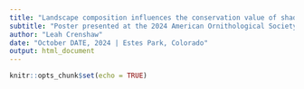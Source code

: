 ```yaml
---
title: "Landscape composition influences the conservation value of shade coffee"
subtitle: "Poster presented at the 2024 American Ornithological Society meeting"
author: "Leah Crenshaw"
date: "October DATE, 2024 | Estes Park, Colorado"
output: html_document
---
```


```r
knitr::opts_chunk$set(echo = TRUE)
```
